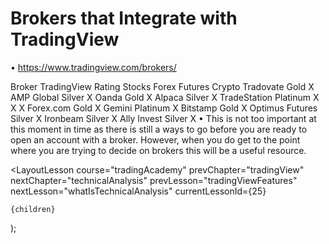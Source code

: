 
# Brokers that Integrate with TradingView

• https://www.tradingview.com/brokers/

Broker TradingView Rating Stocks Forex Futures Crypto
Tradovate Gold X
AMP Global Silver X
Oanda Gold X
Alpaca Silver X
TradeStation Platinum X X X
Forex.com Gold X
Gemini Platinum X
Bitstamp Gold X
Optimus Futures Silver X
Ironbeam Silver X
Ally Invest Silver X
• This is not too important at this moment in time as there is still a ways to go before you are ready to open an account with a broker. However, when you do get to the point where you are trying to decide on brokers this will be a useful resource.

  <LayoutLesson
    course="tradingAcademy"
    prevChapter="tradingView"
    nextChapter="technicalAnalysis"
    prevLesson="tradingViewFeatures"
    nextLesson="whatIsTechnicalAnalysis"
    currentLessonId={25}
  >
    {children}
  </LayoutLesson>
);
